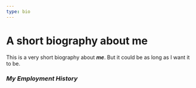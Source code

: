 ```yaml
---
type: bio
---
```

# A short biography about me
This is a very short biography about **_me_**. But it could be as long as I want it to be.
### ***My Employment History***
<EmploymentHistory />